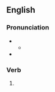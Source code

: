 ==English==

===Pronunciation===
* {{IPA|en|/ˈsmɛld/}}
** {{audio|en|LL-Q1860 (eng)-Vealhurl-smelled.wav|Audio (UK)}}
* {{rhymes|en|ɛld|s=1}}

===Verb===
{{head|en|verb form}}

# {{en-past of|smell}}